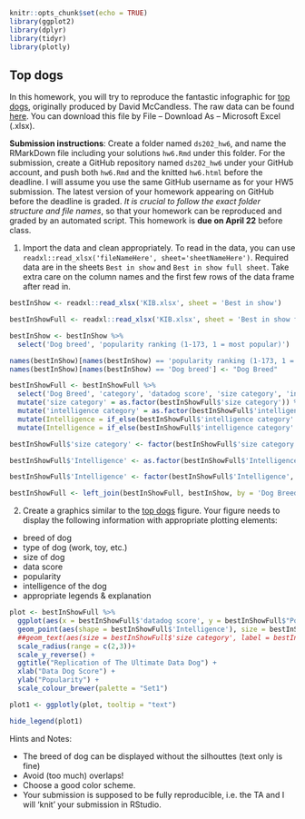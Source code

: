 ```r
knitr::opts_chunk$set(echo = TRUE)
library(ggplot2)
library(dplyr)
library(tidyr)
library(plotly)
```

## Top dogs

In this homework, you will try to reproduce the fantastic infographic for [top dogs](https://informationisbeautiful.net/visualizations/best-in-show-whats-the-top-data-dog/), originally produced by David McCandless. The raw data can be found [here](https://docs.google.com/spreadsheets/d/1l_HfF5EaN-QgnLc2UYdCc7L2CVrk0p3VdGB1godOyhk/edit#gid=10). You can download this file by File -- Download As -- Microsoft Excel (.xlsx).

**Submission instructions**: Create a folder named `ds202_hw6`, and name the RMarkDown file including your solutions `hw6.Rmd` under this folder. For the submission, create a GitHub repository named `ds202_hw6` under your GitHub account, and push both `hw6.Rmd` and the knitted `hw6.html` before the deadline. I will assume you use the same GitHub username as for your HW5 submission. The latest version of your homework appearing on GitHub before the deadline is graded. *It is crucial to follow the exact folder structure and file names*, so that your homework can be reproduced and graded by an automated script. This homework is **due on April 22** before class.

1. Import the data and clean appropriately. To read in the data, you can use `readxl::read_xlsx('fileNameHere', sheet='sheetNameHere')`. Required data are in the sheets `Best in show` and `Best in show full sheet`. Take extra care on the column names and the first few rows of the data frame after read in.
```r
bestInShow <- readxl::read_xlsx('KIB.xlsx', sheet = 'Best in show')

bestInShowFull <- readxl::read_xlsx('KIB.xlsx', sheet = 'Best in show full sheet')

bestInShow <- bestInShow %>%
  select('Dog breed', 'popularity ranking (1-173, 1 = most popular)') 

names(bestInShow)[names(bestInShow) == 'popularity ranking (1-173, 1 = most popular)'] <- "Popular_Ranking"
names(bestInShow)[names(bestInShow) == 'Dog breed'] <- "Dog Breed"

bestInShowFull <- bestInShowFull %>%
  select('Dog Breed', 'category', 'datadog score', 'size category', 'intelligence category') %>%
  mutate('size category' = as.factor(bestInShowFull$'size category')) %>%
  mutate('intelligence category' = as.factor(bestInShowFull$'intelligence category')) %>%
  mutate(Intelligence = if_else(bestInShowFull$'intelligence category' == 'Lowest', 'Dumb', 'Clever')) %>%
  mutate(Intelligence = if_else(bestInShowFull$'intelligence category' == 'Fair', 'Dumb', 'Clever')) 

bestInShowFull$'size category' <- factor(bestInShowFull$'size category', levels = c("small", "medium", "large"))

bestInShowFull$'Intelligence' <- as.factor(bestInShowFull$'Intelligence')

bestInShowFull$'Intelligence' <- factor(bestInShowFull$'Intelligence', levels = c('Dumb', 'Clever'))

bestInShowFull <- left_join(bestInShowFull, bestInShow, by = 'Dog Breed')

```

2. Create a graphics similar to the  [top dogs](https://informationisbeautiful.net/visualizations/best-in-show-whats-the-top-data-dog/) figure. Your figure needs to display the following information with appropriate plotting elements:

- breed of dog
- type of dog (work, toy, etc.)
- size of dog
- data score 
- popularity
- intelligence of the dog
- appropriate legends & explanation

```r
plot <- bestInShowFull %>%
  ggplot(aes(x = bestInShowFull$'datadog score', y = bestInShowFull$"Popular_Ranking", color = category, text = paste0("<b>Breed: </b>", bestInShowFull$'Dog Breed', "<br>", "<b>Size: </b>", bestInShowFull$'size category', "<br>", "<b>Category(Color): <b>", bestInShowFull$'category', "<br>", "<b>Intelligence(Shape): <b>", bestInShowFull$'Intelligence'))) +
  geom_point(aes(shape = bestInShowFull$'Intelligence'), size = bestInShowFull$'size category') +
  ##geom_text(aes(size = bestInShowFull$'size category', label = bestInShowFull$'Dog Breed'), nudge_y = -3) +
  scale_radius(range = c(2,3))+
  scale_y_reverse() +
  ggtitle("Replication of The Ultimate Data Dog") +
  xlab("Data Dog Score") +
  ylab("Popularity") +
  scale_colour_brewer(palette = "Set1")

plot1 <- ggplotly(plot, tooltip = "text")

hide_legend(plot1)

```

Hints and Notes:

- The breed of dog can be displayed without the silhouttes (text only is fine)
- Avoid (too much) overlaps!
- Choose a good color scheme.
- Your submission is supposed to be fully reproducible, i.e. the TA and I will 'knit' your submission in RStudio. 